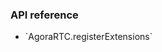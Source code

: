 <PlatformWrapper platform="web">

### API reference

- <Link to= "{{global.API_REF_WEB_ROOT}}/interfaces/iagorartc.html#registerextensions">`AgoraRTC.registerExtensions`</Link>


</PlatformWrapper>
